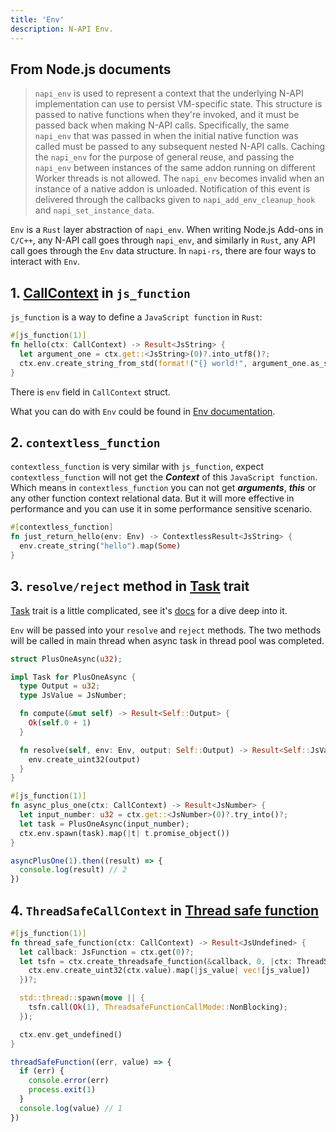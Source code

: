 ```yaml
---
title: 'Env'
description: N-API Env.
---
```


## From Node.js documents

> `napi_env` is used to represent a context that the underlying N-API implementation can use to persist VM-specific state. This structure is passed to native functions when they're invoked, and it must be passed back when making N-API calls. Specifically, the same `napi_env` that was passed in when the initial native function was called must be passed to any subsequent nested N-API calls. Caching the `napi_env` for the purpose of general reuse, and passing the `napi_env` between instances of the same addon running on different Worker threads is not allowed. The `napi_env` becomes invalid when an instance of a native addon is unloaded. Notification of this event is delivered through the callbacks given to `napi_add_env_cleanup_hook` and `napi_set_instance_data`.

<!-- `Env` 是 `napi_env` 的 `Rust` 层抽象。在使用 `C/C++` 编写 Node.js Add-ons 的时候，进行任何 N-API 调用都要通过 `napi_env`，而在 `Rust` 中与之类似，任何 API 调用都需要经过 `Env` 这一数据结构。在 `napi-rs` 中，有四个途径可以与 `Env` 交互。 -->

`Env` is a `Rust` layer abstraction of `napi_env`. When writing Node.js Add-ons in `C/C++`, any N-API call goes through `napi_env`, and similarly in `Rust`, any API call goes through the `Env` data structure. In `napi-rs`, there are four ways to interact with `Env`.

## 1. [CallContext](./recipes/call-context) in `js_function`

`js_function` is a way to define a `JavaScript function` in `Rust`:

```rust
#[js_function(1)]
fn hello(ctx: CallContext) -> Result<JsString> {
  let argument_one = ctx.get::<JsString>(0)?.into_utf8()?;
  ctx.env.create_string_from_std(format!("{} world!", argument_one.as_str()?))
}
```

There is `env` field in `CallContext` struct.

What you can do with `Env` could be found in [Env documentation](https://docs.rs/napi/latest/napi/struct.Env.html).

## 2. `contextless_function`

`contextless_function` is very similar with `js_function`, expect `contextless_function` will not get the **_Context_** of this `JavaScript function`.
Which means in `contextless_function` you can not get **_arguments_**, **_this_** or any other function context relational data. But it will more effective in performance and you can use it in some performance sensitive scenario.

```rust
#[contextless_function]
fn just_return_hello(env: Env) -> ContextlessResult<JsString> {
  env.create_string("hello").map(Some)
}
```

## 3. `resolve/reject` method in [Task](./task) trait

[Task](./task) trait is a little complicated, see it's [docs](./task) for a dive deep into it.

`Env` will be passed into your `resolve` and `reject` methods. The two methods will be called in main thread when async task in thread pool was completed.

```rust
struct PlusOneAsync(u32);

impl Task for PlusOneAsync {
  type Output = u32;
  type JsValue = JsNumber;

  fn compute(&mut self) -> Result<Self::Output> {
    Ok(self.0 + 1)
  }

  fn resolve(self, env: Env, output: Self::Output) -> Result<Self::JsValue> {
    env.create_uint32(output)
  }
}

#[js_function(1)]
fn async_plus_one(ctx: CallContext) -> Result<JsNumber> {
  let input_number: u32 = ctx.get::<JsNumber>(0)?.try_into()?;
  let task = PlusOneAsync(input_number);
  ctx.env.spawn(task).map(|t| t.promise_object())
}
```

```js
asyncPlusOne(1).then((result) => {
  console.log(result) // 2
})
```

## 4. `ThreadSafeCallContext` in [Thread safe function](./thread-safe-function)

```rust
#[js_function(1)]
fn thread_safe_function(ctx: CallContext) -> Result<JsUndefined> {
  let callback: JsFunction = ctx.get(0)?;
  let tsfn = ctx.create_threadsafe_function(&callback, 0, |ctx: ThreadSafeCallContext<u32>| {
    ctx.env.create_uint32(ctx.value).map(|js_value| vec![js_value])
  })?;

  std::thread::spawn(move || {
    tsfn.call(Ok(1), ThreadsafeFunctionCallMode::NonBlocking);
  });

  ctx.env.get_undefined()
}
```

```js
threadSafeFunction((err, value) => {
  if (err) {
    console.error(err)
    process.exit(1)
  }
  console.log(value) // 1
})
```
